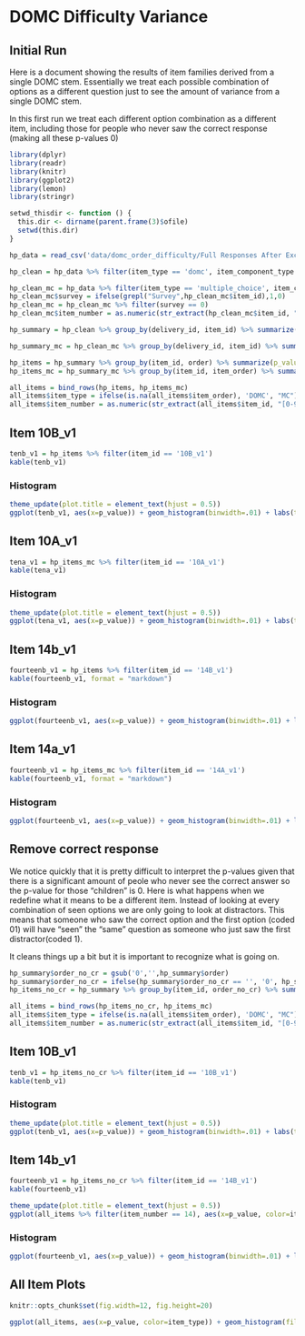 # DOMC Difficulty Variance

## Initial Run
Here is a document showing the results of item families derived from a single DOMC stem. Essentially we treat each possible combination of options as a different question just to see the amount of variance from a single DOMC stem.

In this first run we treat each different option combination as a different item, including those for people who never saw the correct response (making all these p-values 0)

```r
library(dplyr)
library(readr)
library(knitr)
library(ggplot2)
library(lemon)
library(stringr)

setwd_thisdir <- function () {
  this.dir <- dirname(parent.frame(3)$ofile)
  setwd(this.dir)
}

hp_data = read_csv('data/domc_order_difficulty/Full Responses After Exclusions.csv')

hp_clean = hp_data %>% filter(item_type == 'domc', item_component_type == 'domc_option') %>% group_by(delivery_id, item_id) %>% mutate(option_order = paste0(option_presented, collapse = ""))

hp_clean_mc = hp_data %>% filter(item_type == 'multiple_choice', item_component_type == 'final') %>% group_by(delivery_id, item_id) %>% mutate(option_order = paste0(option_presented, collapse = ""))
hp_clean_mc$survey = ifelse(grepl("Survey",hp_clean_mc$item_id),1,0)
hp_clean_mc = hp_clean_mc %>% filter(survey == 0)
hp_clean_mc$item_number = as.numeric(str_extract(hp_clean_mc$item_id, "[0-9]+"))

hp_summary = hp_clean %>% group_by(delivery_id, item_id) %>% summarize(item_total_seconds = max(item_total_seconds), item_order = max(option_order), score = max(score)) %>% group_by(delivery_id, item_id) %>% mutate(order = paste(sort(unlist(strsplit(as.character(item_order), ""))), collapse = "")) 

hp_summary_mc = hp_clean_mc %>% group_by(delivery_id, item_id) %>% summarize(item_total_seconds = max(item_total_seconds), item_order = max(option_order), score = max(score)) %>% group_by(delivery_id, item_id) %>% mutate(order = paste(sort(unlist(strsplit(as.character(item_order), ""))), collapse = "")) 

hp_items = hp_summary %>% group_by(item_id, order) %>% summarize(p_value = mean(score), count = n())
hp_items_mc = hp_summary_mc %>% group_by(item_id, item_order) %>% summarize(p_value = mean(score), count = n())

all_items = bind_rows(hp_items, hp_items_mc)
all_items$item_type = ifelse(is.na(all_items$item_order), 'DOMC', "MC")
all_items$item_number = as.numeric(str_extract(all_items$item_id, "[0-9]+"))

```

## Item 10B_v1

```r
tenb_v1 = hp_items %>% filter(item_id == '10B_v1')
kable(tenb_v1)
```

### Histogram
```r
theme_update(plot.title = element_text(hjust = 0.5))
ggplot(tenb_v1, aes(x=p_value)) + geom_histogram(binwidth=.01) + labs(title = "Item10B_v1") 
```
## Item 10A_v1

```r
tena_v1 = hp_items_mc %>% filter(item_id == '10A_v1')
kable(tena_v1)
```
### Histogram
```r
theme_update(plot.title = element_text(hjust = 0.5))
ggplot(tena_v1, aes(x=p_value)) + geom_histogram(binwidth=.01) + labs(title = "Item10A_v1") 
```

## Item 14b_v1

```r
fourteenb_v1 = hp_items %>% filter(item_id == '14B_v1')
kable(fourteenb_v1, format = "markdown")
```
### Histogram

```r
ggplot(fourteenb_v1, aes(x=p_value)) + geom_histogram(binwidth=.01) + labs(title = "Item14B_v1")+ xlim(-.01,1) + ylim(0,20)
```

## Item 14a_v1

```r
fourteenb_v1 = hp_items_mc %>% filter(item_id == '14A_v1')
kable(fourteenb_v1, format = "markdown")
```
### Histogram

```r
ggplot(fourteenb_v1, aes(x=p_value)) + geom_histogram(binwidth=.01) + labs(title = "Item14A_v1")+ xlim(-.01,1) + ylim(0,20)
```

## Remove correct response

We notice quickly that it is pretty difficult to interpret the p-values given that there is a significant amount of peole who never see the correct answer so the p-value for those "children" is 0. Here is what happens when we redefine what it means to be a different item. Instead of looking at every combination of seen options we are only going to look at distractors. This means that someone who saw the correct option and the first option (coded 01) will have "seen" the "same" question as someone who just saw the first distractor(coded 1).

It cleans things up a bit but it is important to recognize what is going on.



```r

hp_summary$order_no_cr = gsub('0','',hp_summary$order)
hp_summary$order_no_cr = ifelse(hp_summary$order_no_cr == '', '0', hp_summary$order_no_cr)
hp_items_no_cr = hp_summary %>% group_by(item_id, order_no_cr) %>% summarize(p_value = mean(score), count = n())

all_items = bind_rows(hp_items_no_cr, hp_items_mc)
all_items$item_type = ifelse(is.na(all_items$item_order), 'DOMC', "MC")
all_items$item_number = as.numeric(str_extract(all_items$item_id, "[0-9]+"))


```

## Item 10B_v1

```r
tenb_v1 = hp_items_no_cr %>% filter(item_id == '10B_v1')
kable(tenb_v1)
```

### Histogram

```r
theme_update(plot.title = element_text(hjust = 0.5))
ggplot(tenb_v1, aes(x=p_value)) + geom_histogram(binwidth=.01) + labs(title = "Item10B_v1") + xlim(-.01,1)
```

## Item 14b_v1

```r
fourteenb_v1 = hp_items_no_cr %>% filter(item_id == '14B_v1')
kable(fourteenb_v1)
```

```r
theme_update(plot.title = element_text(hjust = 0.5))
ggplot(all_items %>% filter(item_number == 14), aes(x=p_value, color=item_type)) + geom_histogram(fill='white', binwidth=.01, position='identity', alpha=0) + labs(title = "Item14") + xlim(-.01,1) + geom_density()
```

### Histogram

```r
ggplot(fourteenb_v1, aes(x=p_value)) + geom_histogram(binwidth=.01) + labs(title = "Item14b_v1") + xlim(-.01,1)
```

## All Item Plots

```r
knitr::opts_chunk$set(fig.width=12, fig.height=20) 

ggplot(all_items, aes(x=p_value, color=item_type)) + geom_histogram(fill='white', binwidth=.01, position='identity', alpha=0) + xlim(-.01,1) + geom_density() + labs(title = "All Items") + xlim(-.01,1) +ylim(0,20) + facet_wrap(~item_number, ncol=3)

```


